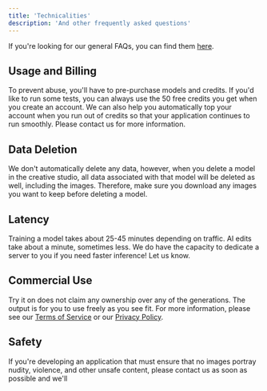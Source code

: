 ```yaml
---
title: 'Technicalities'
description: 'And other frequently asked questions'
---
```


<Tip>If you're looking for our general FAQs, you can find them [here](https://www.tryitonai.com/faqs).</Tip>

## Usage and Billing

To prevent abuse, you'll have to pre-purchase models and credits. If you'd like to run some tests, 
you can always use the 50 free credits you get when you create an account.
We can also help you automatically top your account when you run out of credits 
so that your application continues to run smoothly.
Please contact us for more information.

## Data Deletion

We don't automatically delete any data, however, when you delete a model in the creative studio, 
all data associated with that model will be deleted as well, including the images. Therefore, make sure you
download any images you want to keep before deleting a model.

## Latency

Training a model takes about 25-45 minutes depending on traffic. AI edits take about a minute, sometimes less.
We do have the capacity to dedicate a server to you if you need faster inference! Let us know.

## Commercial Use

Try it on does not claim any ownership over any of the generations. 
The output is for you to use freely as you see fit. For more 
information, please see our [Terms of Service](https://www.tryitonai.com/terms-of-service) or 
our [Privacy Policy](https://www.tryitonai.com/privacy-policy).

## Safety

If you're developing an application that must ensure that no images portray nudity, 
violence, and other unsafe content, please contact us as soon as possible and we'll
